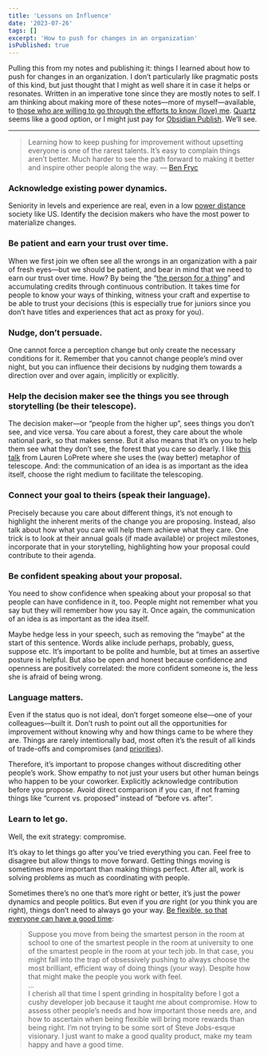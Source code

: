 ```yaml
---
title: 'Lessons on Influence'
date: '2023-07-26'
tags: []
excerpt: 'How to push for changes in an organization'
isPublished: true
---
```


Pulling this from my notes and publishing it: things I learned about how to push for changes in an organization. I don’t particularly like pragmatic posts of this kind, but just thought that I might as well share it in case it helps or resonates. Written in an imperative tone since they are mostly notes to self. I am thinking about making more of these notes—more of myself—available, to [those who are willing to go through the efforts to know (love) me](https://escapethealgorithm.substack.com/p/the-web-is-a-place-where-people-gathered). [Quartz](https://github.com/jackyzha0/quartz/tree/hugo) seems like a good option, or I might just pay for [Obsidian Publish](https://obsidian.md/publish). We’ll see.

---

> Learning how to keep pushing for improvement without upsetting everyone is one of the rarest talents. It’s easy to complain things aren’t better. Much harder to see the path forward to making it better and inspire other people along the way. 
> — [Ben Fryc](https://twitter.com/benfryc/status/1212848541758038027)

### Acknowledge existing power dynamics.

Seniority in levels and experience are real, even in a low [power distance](https://en.wikipedia.org/wiki/Power_distance) society like US. Identify the decision makers who have the most power to materialize changes.

### Be patient and earn your trust over time. 

When we first join we often see all the wrongs in an organization with a pair of fresh eyes—but we should be patient, and bear in mind that we need to earn our trust over time. How? By being the “[the person for a thing](https://designdetails.fm/episodes/InsuVQns)” and accumulating credits through continuous contribution. It takes time for people to know your ways of thinking, witness your craft and expertise to be able to trust your decisions (this is especially true for juniors since you don’t have titles and experiences that act as proxy for you).

### Nudge, don’t persuade. 

One cannot force a perception change but only create the necessary conditions for it. Remember that you cannot change people’s mind over night, but you can influence their decisions by nudging them towards a direction over and over again, implicitly or explicitly. 

### Help the decision maker see the things you see through storytelling (be their telescope). 

The decision maker—or “people from the higher up”, sees things you don’t see, and vice versa. You care about a forest, they care about the whole national park, so that makes sense. But it also means that it’s on you to help them see what they don’t see, the forest that you care so dearly. I like [this talk](https://www.youtube.com/watch?v=On3w6zPQPHU) from Lauren LoPrete where she uses the (way better) metaphor of telescope. And: the communication of an idea is as important as the idea itself, choose the right medium to facilitate the telescoping.

### Connect your goal to theirs (speak their language). 

Precisely because you care about different things, it’s not enough to highlight the inherent merits of the change you are proposing. Instead, also talk about how what you care will help them achieve what they care. One trick is to look at their annual goals (if made available) or project milestones, incorporate that in your storytelling, highlighting how your proposal could contribute to their agenda.
  
### Be confident speaking about your proposal.

You need to show confidence when speaking about your proposal so that people can have confidence in it, too. People might not remember what you say but they will remember how you say it. Once again, the communication of an idea is as important as the idea itself.

Maybe hedge less in your speech, such as removing the “maybe” at the start of this sentence. Words alike include perhaps, probably, guess, suppose etc. It’s important to be polite and humble, but at times an assertive posture is helpful. But also be open and honest because confidence and openness are positively correlated: the more confident someone is, the less she is afraid of being wrong.

### Language matters.

Even if the status quo is not ideal, don’t forget someone else—one of your colleagues—built it. Don’t rush to point out all the opportunities for improvement without knowing why and how things came to be where they are. Things are rarely intentionally bad, most often it’s the result of all kinds of trade-offs and compromises (and [priorities](https://twitter.com/hobdaydesign/status/1661254721368371201?s=20)).

Therefore, it’s important to propose changes without discrediting other people’s work. Show empathy to not just your users but other human beings who happen to be your coworker. Explicitly acknowledge contribution before you propose. Avoid direct comparison if you can, if not framing things like “current vs. proposed” instead of “before vs. after”.


### Learn to let go.

Well, the exit strategy: compromise.

It’s okay to let things go after you’ve tried everything you can. Feel free to disagree but allow things to move forward. Getting things moving is sometimes more important than making things perfect. After all, work is solving problems as much as coordinating with people.

Sometimes there’s no one that’s more right or better, it’s just the power dynamics and people politics. But even if you *are* right (or you think you are right), things don’t need to always go your way. [Be flexible, so that everyone can have a good time](https://rachsmith.com/flexibility/):

> Suppose you move from being the smartest person in the room at school to one of the smartest people in the room at university to one of the smartest people in the room at your tech job. In that case, you might fall into the trap of obsessively pushing to always choose the most brilliant, efficient way of doing things (your way). Despite how that might make the people you work with feel.  
> ...  
> I cherish all that time I spent grinding in hospitality before I got a cushy developer job because it taught me about compromise. How to assess other people’s needs and how important those needs are, and how to ascertain when being flexible will bring more rewards than being right. I’m not trying to be some sort of Steve Jobs-esque visionary. I just want to make a good quality product, make my team happy and have a good time.




